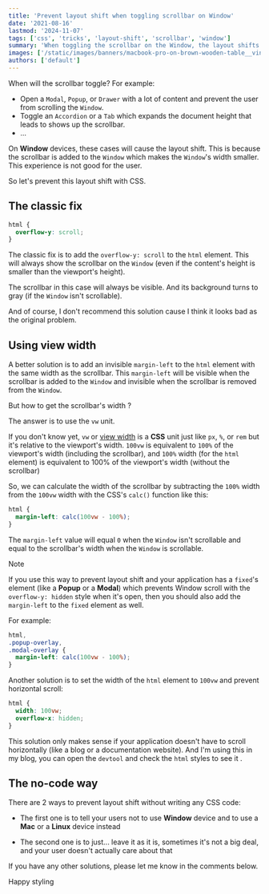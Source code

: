 ```yaml
---
title: 'Prevent layout shift when toggling scrollbar on Window'
date: '2021-08-16'
lastmod: '2024-11-07'
tags: ['css', 'tricks', 'layout-shift', 'scrollbar', 'window']
summary: 'When toggling the scrollbar on the Window, the layout shifts. This is because the scrollbar is added to the Window. How to prevent this with CSS?'
images: ['/static/images/banners/macbook-pro-on-brown-wooden-table__vinayak_125__AWSHg2mK-Ho.jpeg']
authors: ['default']
---
```


When will the scrollbar toggle? For example:

- Open a `Modal`, `Popup`, or `Drawer` with a lot of content and prevent the user from scrolling the `Window`.
- Toggle an `Accordion` or a `Tab` which expands the document height that leads to shows up the scrollbar.
- ...

On **Window** devices, these cases will cause the layout shift. This is because the scrollbar is added to the `Window` which makes the `Window`'s width smaller.
This experience is not good for the user.

So let's prevent this layout shift with CSS.

## The classic fix

```css:global.css showLineNumbers
html {
  overflow-y: scroll;
}
```

The classic fix is to add the `overflow-y: scroll` to the `html` element. This will always show the scrollbar on the `Window` (even if the content's height is smaller than the viewport's height).

The scrollbar in this case will always be visible. And its background turns to gray (if the `Window` isn't scrollable).

And of course, I don't recommend this solution <Twemoji emoji="grinning-face-with-sweat" /> cause I think it looks bad as the original problem.

## Using view width

A better solution is to add an invisible `margin-left` to the `html` element with the same width as the scrollbar.
This `margin-left` will be visible when the scrollbar is added to the `Window` and invisible when the scrollbar is removed from the `Window`.

But how to get the scrollbar's width <Twemoji emoji="thinking-face" />?

The answer is to use the `vw` unit.

If you don't know yet, `vw` or [view width](https://developer.mozilla.org/en-US/docs/Learn/CSS/Building_blocks/Values_and_units#relative_length_units) is a **CSS** unit just like `px`, `%`, or `rem` but it's relative to the viewport's width.
`100vw` is equivalent to `100%` of the viewport's width (including the scrollbar), and `100%` width (for the `html` element) is equivalent to 100% of the viewport's width (without the scrollbar) <Twemoji emoji="exploding-head" />

So, we can calculate the width of the scrollbar by subtracting the `100%` width from the `100vw` width with the CSS's `calc()` function like this:

```css:global.css showLineNumbers
html {
  margin-left: calc(100vw - 100%);
}
```

The `margin-left` value will equal `0` when the `Window` isn't scrollable and equal to the scrollbar's width when the `Window` is scrollable.

> [!NOTE]
> If you use this way to prevent layout shift and your application has a `fixed`'s element (like a **Popup** or a **Modal**) which prevents Window scroll with the `overflow-y: hidden` style when it's open,
> then you should also add the `margin-left` to the `fixed` element as well.

For example:

```css:global.css showLineNumbers
html,
.popup-overlay,
.modal-overlay {
  margin-left: calc(100vw - 100%);
}
```

Another solution is to set the width of the `html` element to `100vw` and prevent horizontal scroll:

```css:global.css showLineNumbers
html {
  width: 100vw;
  overflow-x: hidden;
}
```

This solution only makes sense if your application doesn't have to scroll horizontally (like a blog or a documentation website).
And I'm using this in my blog, you can open the `devtool` and check the `html` styles to see it <Twemoji emoji="beaming-face-with-smiling-eyes" />.

## The no-code way <Twemoji emoji="star-struck" size="base" />

There are 2 ways to prevent layout shift without writing any CSS code:

- The first one is to tell your users not to use **Window** device and to use a **Mac** or a **Linux** device instead <Twemoji emoji="grinning-squinting-face" />

- The second one is to just... leave it as it is, sometimes it's not a big deal, and your user doesn't actually care about that <Twemoji emoji="man-shrugging" />

If you have any other solutions, please let me know in the comments below.

Happy styling <Twemoji emoji="clinking-beer-mugs" />
